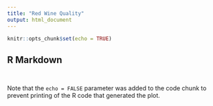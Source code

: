 ```yaml
---
title: "Red Wine Quality"
output: html_document
---
```


```r
knitr::opts_chunk$set(echo = TRUE)
```

## R Markdown


```r

```



```r

```

Note that the `echo = FALSE` parameter was added to the code chunk to prevent printing of the R code that generated the plot.

